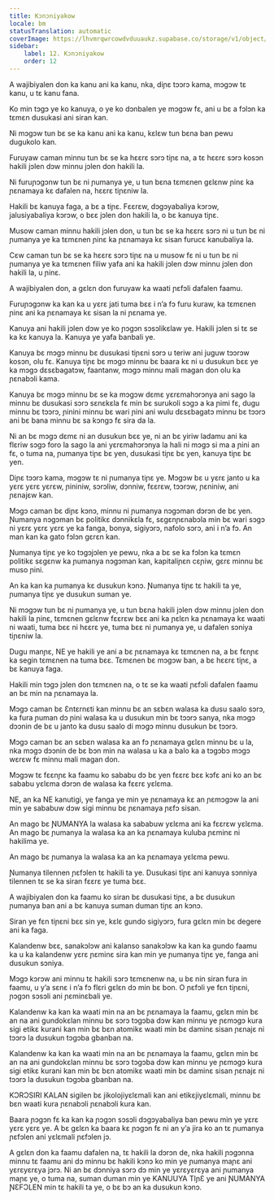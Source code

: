 ```yaml
---
title: Kɔnɔniyakow
locale: bm
statusTranslation: automatic
coverImage: https://lhvmrqwrcowdvduuaukz.supabase.co/storage/v1/object/public/strapi-uploads/small_cover-educacion-fundamental.webp-2d51a7828a2b1309555be27f7e2a61a0.webp
sidebar:
    label: 12. Kɔnɔniyakow
    order: 12
---
```

A wajibiyalen don ka kanu ani ka kanu, nka, diɲɛ tɔɔrɔ kama, mɔgɔw tɛ kanu, u tɛ kanu fana.

Ko min tɔgɔ ye ko kanuya, o ye ko dɔnbalen ye mɔgɔw fɛ, ani u bɛ a fɔlɔn ka tɛmɛn dusukasi ani siran kan.

Ni mɔgɔw tun bɛ se ka kanu ani ka kanu, kɛlɛw tun bɛna ban pewu dugukolo kan.

Furuyaw caman minnu tun bɛ se ka hɛɛrɛ sɔrɔ tiɲɛ na, a tɛ hɛɛrɛ sɔrɔ kosɔn hakili jɔlen dɔw minnu jɔlen don hakili la.

Ni furuɲɔgɔnw tun bɛ ni ɲumanya ye, u tun bɛna tɛmɛnen gɛlɛnw ɲinɛ ka ɲɛnamaya kɛ dafalen na, hɛɛrɛ tiɲɛniw la.

Hakili bɛ kanuya faga, a bɛ a tiɲɛ. Fɛɛrɛw, dɔgɔyabaliya kɔrɔw, jalusiyabaliya kɔrɔw, o bɛɛ jɔlen don hakili la, o bɛ kanuya tiɲɛ.

Musow caman minnu hakili jɔlen don, u tun bɛ se ka hɛɛrɛ sɔrɔ ni u tun bɛ ni ɲumanya ye ka tɛmɛnen ɲinɛ ka ɲɛnamaya kɛ sisan furucɛ kanubaliya la.

Cɛw caman tun bɛ se ka hɛɛrɛ sɔrɔ tiɲɛ na u musow fɛ ni u tun bɛ ni ɲumanya ye ka tɛmɛnen filiw yafa ani ka hakili jɔlen dɔw minnu jɔlen don hakili la, u ɲinɛ.

A wajibiyalen don, a gɛlɛn don furuyaw ka waati ɲɛfɔli dafalen faamu.

Furuɲɔgɔnw ka kan ka u yɛrɛ jati tuma bɛɛ i n’a fɔ furu kuraw, ka tɛmɛnen ɲinɛ ani ka ɲɛnamaya kɛ sisan la ni ɲɛnama ye.

Kanuya ani hakili jɔlen dɔw ye ko ɲɔgɔn sɔsɔlikɛlaw ye. Hakili jɔlen si tɛ se ka kɛ kanuya la. Kanuya ye yafa banbali ye.

Kanuya bɛ mɔgɔ minnu bɛ dusukasi tiɲɛni sɔrɔ u teriw ani juguw tɔɔrɔw kosɔn, olu fɛ. Kanuya tiɲɛ bɛ mɔgɔ minnu bɛ baara kɛ ni u dusukun bɛɛ ye ka mɔgɔ dɛsɛbagatɔw, faantanw, mɔgɔ minnu mali magan don olu ka ɲɛnabɔli kama.

Kanuya bɛ mɔgɔ minnu bɛ se ka mɔgɔw dɛmɛ yɛrɛmahɔrɔnya ani sago la minnu bɛ dusukasi sɔrɔ sɛnɛkɛla fɛ min bɛ surukoli sɔgɔ a ka ɲimi fɛ, dugu minnu bɛ tɔɔrɔ, ɲinini minnu bɛ wari ɲini ani wulu dɛsɛbagatɔ minnu bɛ tɔɔrɔ ani bɛ bana minnu bɛ sa kɔngɔ fɛ sira da la.

Ni an bɛ mɔgɔ dɛmɛ ni an dusukun bɛɛ ye, ni an bɛ yiriw ladamu ani ka flɛriw sɔgɔ foro la sago la ani yɛrɛmahɔrɔnya la hali ni mɔgɔ si ma a ɲini an fɛ, o tuma na, ɲumanya tiɲɛ bɛ yen, dusukasi tiɲɛ bɛ yen, kanuya tiɲɛ bɛ yen.

Diɲɛ tɔɔrɔ kama, mɔgɔw tɛ ni ɲumanya tiɲɛ ye. Mɔgɔw bɛ u yɛrɛ janto u ka yɛrɛ yɛrɛ yɛrɛw, ɲininiw, sɔrɔliw, dɔnniw, fɛɛrɛw, tɔɔrɔw, ɲɛniniw, ani ɲɛnajɛw kan.

Mɔgɔ caman bɛ diɲɛ kɔnɔ, minnu ni ɲumanya nɔgɔman dɔrɔn de bɛ yen. Ɲumanya nɔgɔman bɛ politikɛ dɔnnikɛla fɛ, sɛgɛnɲɛnabɔla min bɛ wari sɔgɔ ni yɛrɛ yɛrɛ yɛrɛ ye ka fanga, bonya, sigiyɔrɔ, nafolo sɔrɔ, ani i n’a fɔ. An man kan ka gato fɔlɔn gɛrɛn kan.

Ɲumanya tiɲɛ ye ko tɔgɔjɔlen ye pewu, nka a bɛ se ka fɔlɔn ka tɛmɛn politikɛ sɛgɛnw ka ɲumanya nɔgɔman kan, kapitaliɲɛn cɛɲiw, gɛrɛ minnu bɛ muso ɲini.

An ka kan ka ɲumanya kɛ dusukun kɔnɔ. Ɲumanya tiɲɛ tɛ hakili ta ye, ɲumanya tiɲɛ ye dusukun suman ye.

Ni mɔgɔw tun bɛ ni ɲumanya ye, u tun bɛna hakili jɔlen dɔw minnu jɔlen don hakili la ɲinɛ, tɛmɛnen gɛlɛnw fɛɛrɛw bɛɛ ani ka ɲɛlɛn ka ɲɛnamaya kɛ waati ni waati, tuma bɛɛ ni hɛɛrɛ ye, tuma bɛɛ ni ɲumanya ye, u dafalen sɔniya tiɲɛniw la.

Dugu manɲɛ, NE ye hakili ye ani a bɛ ɲɛnamaya kɛ tɛmɛnen na, a bɛ fɛnɲɛ ka segin tɛmɛnen na tuma bɛɛ. Tɛmɛnen bɛ mɔgɔw ban, a bɛ hɛɛrɛ tiɲɛ, a bɛ kanuya faga.

Hakili min tɔgɔ jɔlen don tɛmɛnen na, o tɛ se ka waati ɲɛfɔli dafalen faamu an bɛ min na ɲɛnamaya la.

Mɔgɔ caman bɛ Ɛntɛrnɛti kan minnu bɛ an sɛbɛn walasa ka dusu saalo sɔrɔ, ka fura ɲuman dɔ ɲini walasa ka u dusukun min bɛ tɔɔrɔ sanya, nka mɔgɔ dɔɔnin de bɛ u janto ka dusu saalo di mɔgɔ minnu dusukun bɛ tɔɔrɔ.

Mɔgɔ caman bɛ an sɛbɛn walasa ka an fɔ ɲɛnamaya gɛlɛn minnu bɛ u la, nka mɔgɔ dɔɔnin de bɛ bɔn min na walasa u ka a balo ka a tɔgɔbɔ mɔgɔ wɛrɛw fɛ minnu mali magan don.

Mɔgɔw tɛ fɛɛnɲɛ ka faamu ko sababu dɔ bɛ yen fɛɛrɛ bɛɛ kɔfɛ ani ko an bɛ sababu yɛlɛma dɔrɔn de walasa ka fɛɛrɛ yɛlɛma.

NE, an ka NE kanutigi, ye fanga ye min ye ɲɛnamaya kɛ an ɲɛmɔgɔw la ani min ye sababuw dɔw sigi minnu bɛ ɲɛnamaya ɲɛfɔ sisan.

An mago bɛ ƝUMANYA la walasa ka sababuw yɛlɛma ani ka fɛɛrɛw yɛlɛma. An mago bɛ ɲumanya la walasa ka an ka ɲɛnamaya kuluba ɲɛminɛ ni hakilima ye.

An mago bɛ ɲumanya la walasa ka an ka ɲɛnamaya yɛlɛma pewu.

Ɲumanya tilennen ɲɛfɔlen tɛ hakili ta ye. Dusukasi tiɲɛ ani kanuya sɔnniya tilennen tɛ se ka siran fɛɛrɛ ye tuma bɛɛ.

A wajibiyalen don ka faamu ko siran bɛ dusukasi tiɲɛ, a bɛ dusukun ɲumanya ban ani a bɛ kanuya suman duman tiɲɛ an kɔnɔ.

Siran ye fɛn tiɲɛni bɛɛ sin ye, kɛlɛ gundo sigiyɔrɔ, fura gɛlɛn min bɛ degere ani ka faga.

Kalandenw bɛɛ, sanakɔlɔw ani kalanso sanakɔlɔw ka kan ka gundo faamu ka u ka kalandenw yɛrɛ ɲɛminɛ sira kan min ye ɲumanya tiɲɛ ye, fanga ani dusukun sɔniya.

Mɔgɔ kɔrɔw ani minnu tɛ hakili sɔrɔ tɛmɛnenw na, u bɛ nin siran fura in faamu, u y’a sɛnɛ i n’a fɔ flɛri gɛlɛn dɔ min bɛ bon. O ɲɛfɔli ye fɛn tiɲɛni, ɲɔgɔn sɔsɔli ani ɲɛminɛbali ye.

Kalandenw ka kan ka waati min na an bɛ ɲɛnamaya la faamu, gɛlɛn min bɛ an na ani gundokɛlan minnu bɛ sɔrɔ tɔgɔba dɔw kan minnu ye ɲɛmɔgɔ kura sigi etikɛ kurani kan min bɛ bɛn atomikɛ waati min bɛ daminɛ sisan ɲɛnajɛ ni tɔɔrɔ la dusukun tɔgɔba gbanban na.

Kalandenw ka kan ka waati min na an bɛ ɲɛnamaya la faamu, gɛlɛn min bɛ an na ani gundokɛlan minnu bɛ sɔrɔ tɔgɔba dɔw kan minnu ye ɲɛmɔgɔ kura sigi etikɛ kurani kan min bɛ bɛn atomikɛ waati min bɛ daminɛ sisan ɲɛnajɛ ni tɔɔrɔ la dusukun tɔgɔba gbanban na.

KƆRƆSIRI KALAN sigilen bɛ jikolojiyɛlɛmali kan ani etikɛjiyɛlɛmali, minnu bɛ bɛn waati kura ɲɛnabɔli ɲɛnabɔli kura kan.

Baara ɲɔgɔn fɛ ka kan ka ɲɔgɔn sɔsɔli dɔgɔyabaliya ban pewu min ye yɛrɛ yɛrɛ yɛrɛ ye. A bɛ gɛlɛn ka baara kɛ ɲɔgɔn fɛ ni an y’a jira ko an tɛ ɲumanya ɲɛfɔlen ani yɛlɛmali ɲɛfɔlen jɔ.

A gɛlɛn don ka faamu dafalen na, tɛ hakili la dɔrɔn de, nka hakili ɲɔgɔnna minnu tɛ faamu ani dɔ minnu bɛ hakili kɔnɔ ko min ye ɲumanya maɲɛ ani yɛrɛyɛrɛya jɔrɔ. Ni an bɛ dɔnniya sɔrɔ dɔ min ye yɛrɛyɛrɛya ani ɲumanya maɲɛ ye, o tuma na, suman duman min ye KANUUYA TIɲƐ ye ani ƝUMANYA ƝƐFƆLEN min tɛ hakili ta ye, o bɛ bɔ an ka dusukun kɔnɔ.

